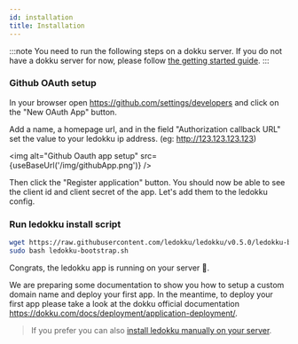 ```yaml
---
id: installation
title: Installation
---
```



:::note
You need to run the following steps on a dokku server.
If you do not have a dokku server for now, please follow [the getting started guide](/docs/getting-started).
:::

### Github OAuth setup

In your browser open https://github.com/settings/developers and click on the "New OAuth App" button.

Add a name, a homepage url, and in the field "Authorization callback URL" set the value to your ledokku ip address. (eg: http://123.123.123.123)

<img alt="Github Oauth app setup" src={useBaseUrl('/img/githubApp.png')} />

Then click the "Register application" button. You should now be able to see the client id and client secret of the app. Let's add them to the ledokku config.

### Run ledokku install script

```sh
wget https://raw.githubusercontent.com/ledokku/ledokku/v0.5.0/ledokku-bootstrap.sh
sudo bash ledokku-bootstrap.sh
```

Congrats, the ledokku app is running on your server 👏.

We are preparing some documentation to show you how to setup a custom domain name and deploy your first app.
In the meantime, to deploy your first app please take a look at the dokku official documentation https://dokku.com/docs/deployment/application-deployment/.

> If you prefer you can also [install ledokku manually on your server](/docs/advanced/manual-installation).
